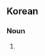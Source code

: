 ==Korean==
{{ko-hanjatab}}

===Noun===
{{ko-noun|hj|hangeul=아연철}}

# {{hanja form of|아연철|galvanised iron}}